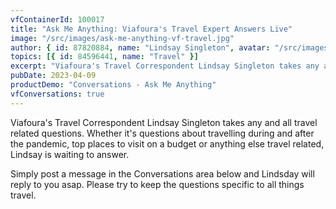 ```yaml
---
vfContainerId: 100017
title: "Ask Me Anything: Viafoura's Travel Expert Answers Live"
image: "/src/images/ask-me-anything-vf-travel.jpg"
author: { id: 87820884, name: "Lindsay Singleton", avatar: "/src/images/LindsaySingleton.jpg" }
topics: [{ id: 84596441, name: "Travel" }]
excerpt: "Viafoura's Travel Correspondent Lindsay Singleton takes any and all travel related questions. Join the conversation now!"
pubDate: 2023-04-09
productDemo: "Conversations - Ask Me Anything"
vfConversations: true
---
```


Viafoura's Travel Correspondent Lindsay Singleton takes any and all travel related questions. Whether it's questions about travelling during and after the pandemic, top places to visit on a budget or anything else travel related, Lindsay is waiting to answer.

Simply post a message in the Conversations area below and Lindsday will reply to you asap. Please try to keep the questions specific to all things travel.
